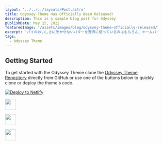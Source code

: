 ```yaml
---
layout: '../../../layouts/Post.astro'
title: Odyssey Theme Has Officially Been Released!
description: This is a sample blog post for Odyssey
publishDate: May 15, 2022
featuredImage: '/assets/images/blog/odyssey-theme-officially-released/ホームパイ'
excerpt: 'パイのおいしさに欠かせないバターを贅沢に使っているのはもちろん、ホームパイにはおいしいこだわりがもう1つ。 それは、富士裾野工場の敷地地下に流れる富士山の天然水。清らかな天然水を汲み上げてパイ生地を仕込むことで、パイの味わいがより引き立ちます。製法にこだわりを重ねて重ねて、とびきりのサクッサクッ食感。ホームパイは、どうしてこんなにサクッサクッ？ その秘密は、自社製の発酵種（ルヴァン種）を使ったこだわりのオリジナル生地。富士裾野工場の中の発酵専用部屋で発酵種をいちから育てることによって風味と食感がアップ。 その生地をじっくりとていねいに焼き上げて、味わい豊かな700層のパイに仕上げます。'
tags: 
  - Odyssey Theme
---
```



## Getting Started

To get started with the Odyssey Theme clone the [Odyssey Theme Repository](https://github.com/littlesticksdev/odyssey-theme) directly from GitHub or use one of the buttons below to quickly clone or deploy the theme's code.

[![Deploy to Netlify](https://www.netlify.com/img/deploy/button.svg)](https://app.netlify.com/start/deploy?repository=https://github.com/littlesticksdev/odyssey-theme)

<p>
  <a href="https://stackblitz.com/github/littlesticksdev/odyssey-theme/tree/main/theme">
  <img src="https://developer.stackblitz.com/img/open_in_stackblitz.svg" height="36px" />
  </a>
</p>
<p>
  <a href="https://codesandbox.io/s/github/littlesticksdev/odyssey-theme/tree/main/theme">
  <img src="/assets/images/badges/open-in-codesandbox.svg" height="36px" />
  </a>
</p>
<p>
  <a href="https://gitpod.io/#https://github.com/littlesticksdev/odyssey-theme/tree/main/theme">
  <img src="/assets/images/badges/open-in-gitpod.svg" height="36px" />
  </a>
</p>

